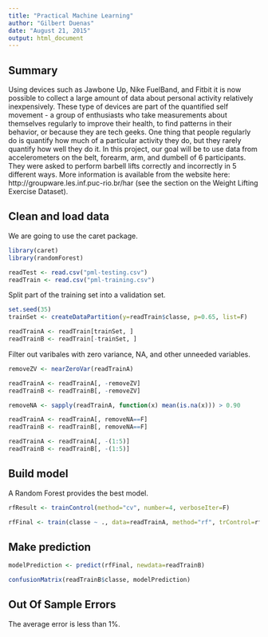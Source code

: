 ```yaml
---
title: "Practical Machine Learning"
author: "Gilbert Duenas"
date: "August 21, 2015"
output: html_document
---
```


## Summary
Using devices such as Jawbone Up, Nike FuelBand, and Fitbit it is now possible to collect a large amount of data about personal activity relatively inexpensively. These type of devices are part of the quantified self movement - a group of enthusiasts who take measurements about themselves regularly to improve their health, to find patterns in their behavior, or because they are tech geeks. One thing that people regularly do is quantify how much of a particular activity they do, but they rarely quantify how well they do it. In this project, our goal will be to use data from accelerometers on the belt, forearm, arm, and dumbell of 6 participants. They were asked to perform barbell lifts correctly and incorrectly in 5 different ways. More information is available from the website here: http://groupware.les.inf.puc-rio.br/har (see the section on the Weight Lifting Exercise Dataset). 

## Clean and load data
We are going to use the caret package.
```r
library(caret)
library(randomForest)

readTest <- read.csv("pml-testing.csv")
readTrain <- read.csv("pml-training.csv")

```
    
Split part of the training set into a validation set.    
```r
set.seed(35)
trainSet <- createDataPartition(y=readTrain$classe, p=0.65, list=F)

readTrainA <- readTrain[trainSet, ]
readTrainB <- readTrain[-trainSet, ]
```

Filter out varibales with zero variance, NA, and other unneeded variables.
```r
removeZV <- nearZeroVar(readTrainA)

readTrainA <- readTrainA[, -removeZV]
readTrainB <- readTrainB[, -removeZV]

removeNA <- sapply(readTrainA, function(x) mean(is.na(x))) > 0.90

readTrainA <- readTrainA[, removeNA==F]
readTrainB <- readTrainB[, removeNA==F]

readTrainA <- readTrainA[, -(1:5)]
readTrainB <- readTrainB[, -(1:5)]
```

## Build model
A Random Forest provides the best model.
```r
rfResult <- trainControl(method="cv", number=4, verboseIter=F)

rfFinal <- train(classe ~ ., data=readTrainA, method="rf", trControl=rfResult)
```

## Make prediction
```r
modelPrediction <- predict(rfFinal, newdata=readTrainB)

confusionMatrix(readTrainB$classe, modelPrediction)
```

## Out Of Sample Errors

The average error is less than 1%.

